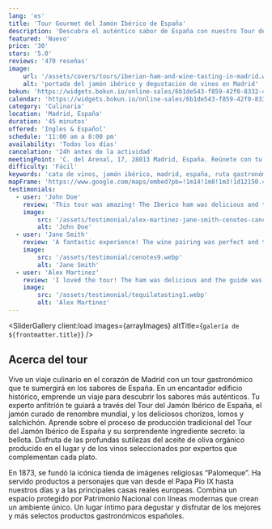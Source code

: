 ```yaml
---
lang: 'es'
title: 'Tour Gourmet del Jamón Ibérico de España'
description: 'Descubra el auténtico sabor de España con nuestro Tour del Jamón Ibérico España'
featured: 'Nuevo'
price: '30'
stars: '5.0'
reviews: '470 reseñas'
image:
    url: '/assets/covers/tours/iberian-ham-and-wine-tasting-in-madrid.webp'
    alt: 'portada del jamón ibérico y degustación de vinos en Madrid'
bokun: 'https://widgets.bokun.io/online-sales/6b1de543-f859-42f0-8332-446d14d349f4/experience/806806?partialView=1'
calendar: 'https://widgets.bokun.io/online-sales/6b1de543-f859-42f0-8332-446d14d349f4/experience-calendar/806806'
category: 'Culinaria'
location: 'Madrid, España'
duration: '45 minutos'
offered: 'Ingles & Español'
schedule: '11:00 am a 8:00 pm'
availability: 'Todos los días'
cancelation: '24h antes de la actividad'
meetingPoint: 'C. del Arenal, 17, 28013 Madrid, España. Reúnete con tu anfitrión en la tienda Palomeque'
difficulty: 'Fácil'
keywords: 'cata de vinos, jamón ibérico, madrid, españa, ruta gastronómica'
mapFrame: 'https://www.google.com/maps/embed?pb=!1m14!1m8!1m3!1d12150.455304505642!2d-3.707718!3d40.417405!3m2!1i1024!2i768!4f13.1!3m3!1m2!1s0xd42287eac0b589d%3A0x703b27a596d13107!2sC.%20del%20Arenal%2C%2017%2C%20Centro%2C%2028013%20Madrid%2C%20Espa%C3%B1a!5e0!3m2!1ses-419!2sus!4v1709230299708!5m2!1ses-419!2sus'
testimonials:
  - user: 'John Doe'
    review: 'This tour was amazing! The Iberico ham was delicious and the guide was very knowledgeable.'
    image:
        src: '/assets/testimonial/alex-martinez-jane-smith-cenotes-cancun-adventure-tour-experience-opinion.webp'
        alt: 'John Doe'
  - user: 'Jane Smith'
    review: 'A fantastic experience! The wine pairing was perfect and the atmosphere was wonderful.'
    image:
        src: '/assets/testimonial/cenotes9.webp'
        alt: 'Jane Smith'
  - user: 'Alex Martinez'
    review: 'I loved the tour! The ham was delicious and the guide was very friendly and informative.'
    image:
        src: '/assets/testimonial/tequilatasting1.webp'
        alt: 'Alex Martinez'
---
```




<SliderGallery 
    client:load 
    images={arrayImages} 
    altTitle={`galería de ${frontmatter.title}`}
/>

<h2 class="text-2xl md:text-4xl font-bold">Acerca del tour</h2>

<p class="text-lg text-justify my-5">Vive un viaje culinario en el corazón de Madrid con un tour gastronómico
que te sumergirá en los sabores de España. En un encantador edificio histórico, emprende un viaje para descubrir
los sabores más auténticos. Tu experto anfitrión te guiará a través del Tour del Jamón Ibérico de España, el jamón
curado de renombre mundial, y los deliciosos chorizos, lomos y salchichón. Aprende sobre el proceso de producción 
tradicional del Tour del Jamón Ibérico de España y su sorprendente ingrediente secreto: la bellota. Disfruta de las 
profundas sutilezas del aceite de oliva orgánico producido en el lugar y de los vinos seleccionados por expertos que 
complementan cada plato.</p>

<p class="text-lg text-justify my-5">En 1873, se fundó la icónica tienda de imágenes religiosas “Palomeque”. Ha servido
productos a personajes que van desde el Papa Pío IX hasta nuestros días y a las principales casas reales europeas. Combina un
espacio protegido por Patrimonio Nacional con líneas modernas que crean un ambiente único. Un lugar íntimo para degustar y
disfrutar de los mejores y más selectos productos gastronómicos españoles.</p>
